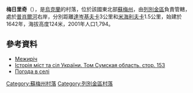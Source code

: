 {{noteTA
|1=zh-hans:梅日里奇;zh-hant:梅日里奇
}}
{{coord|50|42|3|N|34|28|28|E|scale:100000_region:UA|display=title}}

'''梅日里奇'''（{{lang-uk|Межиріч}}），是[[烏克蘭|烏克蘭]]的村落，位於該國東北部[[蘇梅州|蘇梅州]]，由[[列別金區|列別金區]]負責管轄，處於[[普肖爾河|普肖爾河]]右岸，分別距離[[達岑基夫卡|達岑基夫卡]]3公里和[[米海利夫卡_(列別金區)|米海利夫卡]]1.5公里，始建於1642年，海拔高度124米，2001年人口1,794。

==參考資料==
* [http://w1.c1.rada.gov.ua/pls/z7502/A005?rdat1=30.12.2011&rf7571=29377 Межиріч]{{dead link|date=2018年3月 |bot=InternetArchiveBot |fix-attempted=yes }}
* [https://web.archive.org/web/20101221073309/http://www.igsu.org.ua/Sumskaja.obl/Ahtyrskij.rajon/Olesznja.html Історія міст та сіл України. Том Сумская область. стор. 153] {{ref-ru}}
* [http://weather.in.ua/ua/symskaja/15363 Погода в селі] {{Wayback|url=http://weather.in.ua/ua/symskaja/15363 |date=20111219234713 }}

{{DEFAULTSORT:Межиріч}}
[[Category:蘇梅州村落|Category:蘇梅州村落]]
[[Category:列別金區村落|Category:列別金區村落]]


{{Sumy-geo-stub}}